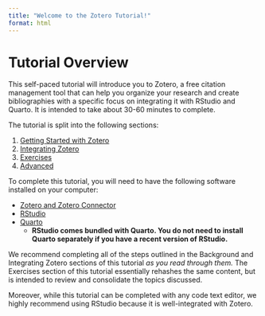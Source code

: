 ```yaml
---
title: "Welcome to the Zotero Tutorial!"
format: html
---
```


# Tutorial Overview

This self-paced tutorial will introduce you to Zotero, a free citation management tool that can help you organize your research and create bibliographies with a specific focus on integrating it with RStudio and Quarto. It is intended to take about 30-60 minutes to complete.

The tutorial is split into the following sections:

1. [Getting Started with Zotero](zotero_basics.qmd)
2. [Integrating Zotero](citations_in_quarto.qmd)
3. [Exercises](exercise_1.qmd)
4. [Advanced](zotero_groups.qmd)

::: {.callout-tip title="Software Requirements"}

To complete this tutorial, you will need to have the following software installed on your computer:

- [Zotero and Zotero Connector](https://www.zotero.org/download/)
- [RStudio](https://www.rstudio.com/products/rstudio/download/)
- [Quarto](https://quarto.org/docs/get-started/)
  - **RStudio comes bundled with Quarto. You do not need to install Quarto separately if you have a recent version of RStudio.**

:::


::: {.callout-tip title="Exercises"}

We recommend completing all of the steps outlined in the Background and Integrating Zotero sections of this tutorial *as you read through them.* The Exercises section of this tutorial essentially rehashes the same content, but is intended to review and consolidate the topics discussed.

Moreover, while this tutorial can be completed with any code text editor, we highly recommend using RStudio because it is well-integrated with Zotero.

:::

